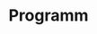---
individual-type: "page"
id: 3
title: "Programm"
slug: "/program"
image: "img/wedding_hero_img.jpg"
status: ""
content: {"timelineItems" : [
    {"step": 1, "icon": "Icon", "text": "10:00 Uhr Sektempfang vor dem Rathaus"},
    {"step": 2, "icon": "Icon", "text": "11:00 Uhr Trauung (mit Eltern & Trauzeugen)"},
    {"step": 3, "icon": "Icon", "text": "Seifenblasen und Häppchen"},
    {"step": 4, "icon": "Icon", "text": "Freizeit / Pause"},
    {"step": 5, "icon": "Icon", "text": "16:00 Uhr Treffen an der Opfinger Hütte"},
    {"step": 6, "icon": "Icon", "text": "17:00 Uhr Grillieren & Essen"},
    {"step": 7, "icon": "Icon", "text": "Feiern bis in die Nacht"},
]}
---